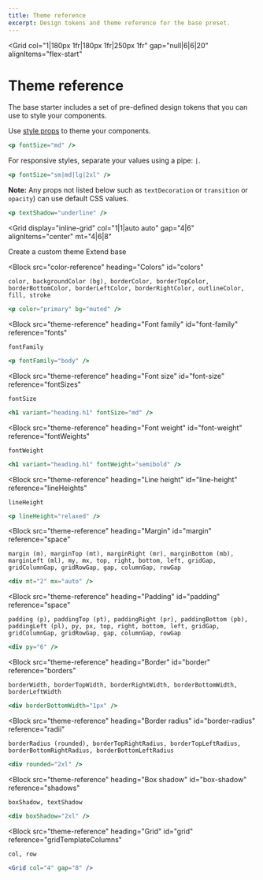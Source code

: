 ```yaml
---
title: Theme reference
excerpt: Design tokens and theme reference for the base preset.
---
```



<Container>

<Grid
  col="1|180px 1fr|180px 1fr|250px 1fr"
  gap="null|6|6|20"
  alignItems="flex-start"
>
  <div
    display="none|none|block"
    position="sticky"
    top="0"
    left="0"
    h="100vh"
    borderRightWidth="1"
    overflow="scroll"
    bg="background"
    zIndex="90"
    pt="4|8"
    pb="32"
  >
    <Block src="theme-reference-nav" />
  </div>
  <div mt="0" pt="8">

<h1 variant="heading.h1" m="0" fontWeight="extrabold">
  Theme reference
</h1>

<p fontSize="xl|2xl" mt="2" mb="0">
  The base starter includes a set of pre-defined design tokens that you can use
  to style your components.
</p>

Use [style props](/docs/theming#style-props) to theme your components.

```jsx
<p fontSize="md" />
```

For responsive styles, separate your values using a pipe: `|`.

```jsx
<p fontSize="sm|md|lg|2xl" />
```

<Block src="callout" rounded="lg">

**Note:** Any props not listed below such as `textDecoration` or `transition` or `opacity`) can use default CSS values.

```jsx
<p textShadow="underline" />
```

</Block>

<Grid
  display="inline-grid"
  col="1|1|auto auto"
  gap="4|6"
  alignItems="center"
  mt="4|6|8"
>
  <a variant="button.link.primary" to="/docs/theming-create-theme">
    Create a custom theme <Icon name="arrow-right" ml="2" />
  </a>
  <a variant="button.link.secondary" to="/docs/theming-presets#extend-base">
    Extend base <Icon name="arrow-right" ml="2" />
  </a>
</Grid>

<Block
  src="color-reference"
  heading="Colors"
  id="colors"
>

`color, backgroundColor (bg), borderColor, borderTopColor, borderBottomColor, borderLeftColor, borderRightColor, outlineColor, fill, stroke`

```jsx title=Example
<p color="primary" bg="muted" />
```

</Block>

<Block
  src="theme-reference"
  heading="Font family"
  id="font-family"
  reference="fonts"
>

`fontFamily`

```jsx title=Example
<p fontFamily="body" />
```

</Block>

<Block
  src="theme-reference"
  heading="Font size"
  id="font-size"
  reference="fontSizes"
>

`fontSize`

```jsx title=Example
<h1 variant="heading.h1" fontSize="md" />
```

</Block>

<Block
  src="theme-reference"
  heading="Font weight"
  id="font-weight"
  reference="fontWeights"
>

`fontWeight`

```jsx title=Example
<h1 variant="heading.h1" fontWeight="semibold" />
```

</Block>

<Block
  src="theme-reference"
  heading="Line height"
  id="line-height"
  reference="lineHeights"
>

`lineHeight`

```jsx title=Example
<p lineHeight="relaxed" />
```

</Block>

<Block
  src="theme-reference"
  heading="Margin"
  id="margin"
  reference="space"
>

`margin (m), marginTop (mt), marginRight (mr), marginBottom (mb), marginLeft (ml), my, mx, top, right, bottom, left, gridGap, gridColumnGap, gridRowGap, gap, columnGap, rowGap`

```jsx title=Example
<div mt="2" mx="auto" />
```

</Block>

<Block
  src="theme-reference"
  heading="Padding"
  id="padding"
  reference="space"
>

`padding (p), paddingTop (pt), paddingRight (pr), paddingBottom (pb), paddingLeft (pl), py, px, top, right, bottom, left, gridGap, gridColumnGap, gridRowGap, gap, columnGap, rowGap`

```jsx title=Example
<div py="6" />
```

</Block>

<Block
  src="theme-reference"
  heading="Border"
  id="border"
  reference="borders"
>

`borderWidth, borderTopWidth, borderRightWidth, borderBottomWidth, borderLeftWidth`

```jsx title=Example
<div borderBottomWidth="1px" />
```

</Block>

<Block
  src="theme-reference"
  heading="Border radius"
  id="border-radius"
  reference="radii"
>

`borderRadius (rounded), borderTopRightRadius, borderTopLeftRadius, borderBottomRightRadius, borderBottomLeftRadius`

```jsx title=Example
<div rounded="2xl" />
```

</Block>

<Block
  src="theme-reference"
  heading="Box shadow"
  id="box-shadow"
  reference="shadows"
>

`boxShadow, textShadow`

```jsx title=Example
<div boxShadow="2xl" />
```

</Block>

<Block
  src="theme-reference"
  heading="Grid"
  id="grid"
  reference="gridTemplateColumns"
>

`col, row`

```jsx title=Example
<Grid col="4" gap="8" />
```

</Block>

</div>

</Grid>

</Container>

